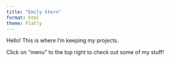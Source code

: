 ```yaml
---
title: "Emily Stern"
format: html
theme: Flatly
---
```


Hello! This is where I'm keeping my projects.

Click on "menu" to the top right to check out some of my stuff!
